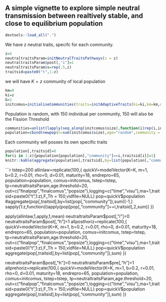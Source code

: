 

## A simple vignette to explore simple neutral transmission between realtively stable, and close to equilibrium population

```r
devtools::load_all(".")
```

We have z neutral traits, specifc for each community.

```r
z=4
neutraltraitsParam=initNeutralTraitsPathways(z = z)
neutraltraitsParam$post[,"i"]=1
neutraltraitsParam$s=rep(.5,z)
traitsid=paste0("t",1:z)
```


we will have $K=z$  community of local population

```r
km=0
ki=z
G=2
initcomus=initialiseCommunities(traits=initAdaptiveTraits(ki=ki,km=km,n=20),coordinates=random2Dgrid(K=ki+km,Gx=G),G=G,sizes=150,plot=T)
```

Population is random, with 150 individual per community, 150 will also be the Fission Threshold
```r
communities=unlist(lapply(seq_along(initcomus$size),function(i)rep(i,initcomus$size[i])))
population=cbind(newpop(n=sum(initcomus$size),age="random",community = communities),initNeutralTraits(sum(initcomus$size),z))
```

Each community will posses its own specific traits

```r
population[,traitsid]=0
for(i in 1:z){population[population[,"community"]==i,traitsid[i]]=1}
knitr::kable(aggregate(population[,traitsid],by=list(population[,"community"]),sum))
```


```r
tstep=200
allinlaw=replicate(100,{
                       quickV=modelVector(K=K, m=1, b=0.2, r=0.01, rho=0, d=0.01, maturity=18, endrepro=65, population=population, comus=initcomus, tstep=tstep, tp=neutraltraitsParam,age.threshold=20, out=c("finalpop","finalcomus","popsize"),logging=c("time","visu"),ma=1,traitsid=paste0("t",1:z),F_Th = 150,vidfile=NULL)
                       pop=quickV$population
                       #aggregate(pop[,traitsid],by=list(pop[,"community"]),sum)[-1,]
                       sapply(1:z,function(i)apply(pop[pop[,"community"]==i,traitsid],2,sum))
})

apply(allinlaw,1,apply,1,mean)
neutraltraitsParam$post[,"i"]=0
neutraltraitsParam$post[,"h"]=1
allposthoriz=replicate(100,{
                       quickV=modelVector(K=K, m=1, b=0.2, r=0.01, rho=0, d=0.01, maturity=18, endrepro=65, population=population, comus=initcomus, tstep=tstep, tp=neutraltraitsParam,age.threshold=20, out=c("finalpop","finalcomus","popsize"),logging=c("time","visu"),ma=1,traitsid=paste0("t",1:z),F_Th = 150,vidfile=NULL)
                       pop=quickV$population
                       aggregate(pop[,traitsid],by=list(pop[,"community"]),sum)
})

neutraltraitsParam$post[,"h"]=0
neutraltraitsParam$pre[,"h"]=1
allprehoriz=replicate(100,{
                       quickV=modelVector(K=K, m=1, b=0.2, r=0.01, rho=0, d=0.01, maturity=18, endrepro=65, population=population, comus=initcomus, tstep=tstep, tp=neutraltraitsParam,age.threshold=20, out=c("finalpop","finalcomus","popsize"),logging=c("time","visu"),ma=1,traitsid=paste0("t",1:z),F_Th = 150,vidfile=NULL)
                       pop=quickV$population
                       aggregate(pop[,traitsid],by=list(pop[,"community"]),sum)
})
